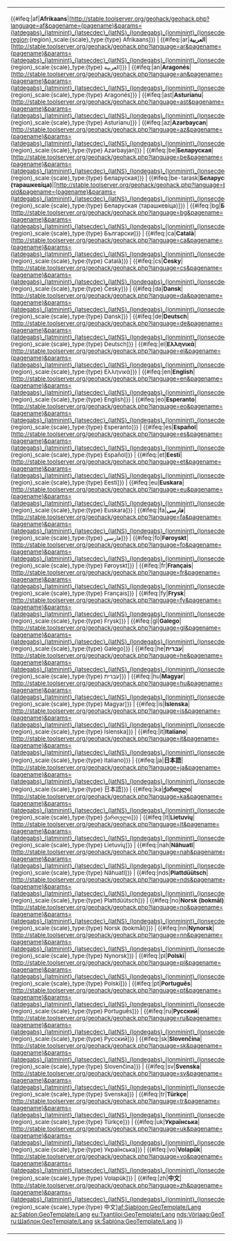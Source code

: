 <!--
  +------------------------------ Instructions ------------------------------+
  | If you change this template, for example by adding a link to another     |
  | language, please copy all code to all the other interwiki template.      |
  |                                                                          |
  |   Thank you.                                                             |
  |                                                                          |
  | * Ordered by ISO-639-1 & ISO-639-2 codes, so everybody can understand    |
  | * When adding a new language, you have to replace 5 ISO codes            |
  |      and 2 original names of the language                                |
  +--------------------------------------------------------------------------+

  Search for missing languages: 
http://vs.aka-online.de/cgi-bin/globalwpsearch.pl?search=Template:GeoTemplate/Lang

-->
{| class="plainlinks noprint" style="background:#F9F9F9; border:1px solid #CCC; direction:ltr; margin:0 0 1em; width:100%;" cellspacing="5" cellpadding="0"
|-
| <div style="float:right;">[{{fullurl:{{ns:10}}:GeoTemplate/Lang|action=edit}} +/-]</div><span style="color:#888; font-size:smaller; font-weight:bold;">{{MediaWiki:Otherlanguages}}</span><small>
<!-- 

af
-->{{#ifeq:{{CONTENTLANGUAGE}}|af|'''Afrikaans'''|[http://stable.toolserver.org/geohack/geohack.php?language=af&pagename={pagename}&params={latdegabs}_{latminint}_{latsecdec}_{latNS}_{londegabs}_{lonminint}_{lonsecdec}_{lonEW}_region:{region}_scale:{scale}_type:{type} Afrikaans]<includeonly></includeonly><noinclude></noinclude>}} | <!-- 

ar
-->{{#ifeq:{{CONTENTLANGUAGE}}|ar|'''العربية'''|[http://stable.toolserver.org/geohack/geohack.php?language=ar&pagename={pagename}&params={latdegabs}_{latminint}_{latsecdec}_{latNS}_{londegabs}_{lonminint}_{lonsecdec}_{lonEW}_region:{region}_scale:{scale}_type:{type} العربية]<includeonly></includeonly><noinclude></noinclude>}} | <!-- 

an 
-->{{#ifeq:{{CONTENTLANGUAGE}}|an|'''Aragonés'''|[http://stable.toolserver.org/geohack/geohack.php?language=an&pagename={pagename}&params={latdegabs}_{latminint}_{latsecdec}_{latNS}_{londegabs}_{lonminint}_{lonsecdec}_{lonEW}_region:{region}_scale:{scale}_type:{type} Aragonés]<includeonly></includeonly><noinclude></noinclude>}} | <!-- 

ast 
-->{{#ifeq:{{CONTENTLANGUAGE}}|ast|'''Asturianu'''|[http://stable.toolserver.org/geohack/geohack.php?language=ast&pagename={pagename}&params={latdegabs}_{latminint}_{latsecdec}_{latNS}_{londegabs}_{lonminint}_{lonsecdec}_{lonEW}_region:{region}_scale:{scale}_type:{type} Asturianu]<includeonly></includeonly><noinclude></noinclude>}} | <!-- 

az
-->{{#ifeq:{{CONTENTLANGUAGE}}|az|'''Azərbaycan'''|[http://stable.toolserver.org/geohack/geohack.php?language=az&pagename={pagename}&params={latdegabs}_{latminint}_{latsecdec}_{latNS}_{londegabs}_{lonminint}_{lonsecdec}_{lonEW}_region:{region}_scale:{scale}_type:{type} Azərbayjan]<includeonly></includeonly><noinclude></noinclude>}} | <!-- 

be
-->{{#ifeq:{{CONTENTLANGUAGE}}|be|'''Беларуская'''|[http://stable.toolserver.org/geohack/geohack.php?language=be&pagename={pagename}&params={latdegabs}_{latminint}_{latsecdec}_{latNS}_{londegabs}_{lonminint}_{lonsecdec}_{lonEW}_region:{region}_scale:{scale}_type:{type} Беларуская]<includeonly></includeonly><noinclude></noinclude>}} | <!-- 

be-x-old
-->{{#ifeq:{{CONTENTLANGUAGE}}|be-tarask|'''Беларуская (тарашкевіца)'''|[http://stable.toolserver.org/geohack/geohack.php?language=be-x-old&pagename={pagename}&params={latdegabs}_{latminint}_{latsecdec}_{latNS}_{londegabs}_{lonminint}_{lonsecdec}_{lonEW}_region:{region}_scale:{scale}_type:{type} Беларуская (тарашкевіца)]<includeonly></includeonly><noinclude></noinclude>}} | <!-- 

bg
-->{{#ifeq:{{CONTENTLANGUAGE}}|bg|'''Български'''|[http://stable.toolserver.org/geohack/geohack.php?language=bg&pagename={pagename}&params={latdegabs}_{latminint}_{latsecdec}_{latNS}_{londegabs}_{lonminint}_{lonsecdec}_{lonEW}_region:{region}_scale:{scale}_type:{type} Български]<includeonly></includeonly><noinclude></noinclude>}} | <!-- 

ca
-->{{#ifeq:{{CONTENTLANGUAGE}}|ca|'''Català'''|[http://stable.toolserver.org/geohack/geohack.php?language=ca&pagename={pagename}&params={latdegabs}_{latminint}_{latsecdec}_{latNS}_{londegabs}_{lonminint}_{lonsecdec}_{lonEW}_region:{region}_scale:{scale}_type:{type} Català]<includeonly></includeonly><noinclude></noinclude>}} | <!-- 

cs
-->{{#ifeq:{{CONTENTLANGUAGE}}|cs|'''Česky'''|[http://stable.toolserver.org/geohack/geohack.php?language=cs&pagename={pagename}&params={latdegabs}_{latminint}_{latsecdec}_{latNS}_{londegabs}_{lonminint}_{lonsecdec}_{lonEW}_region:{region}_scale:{scale}_type:{type} Česky]<includeonly></includeonly><noinclude></noinclude>}} | <!-- 

da
-->{{#ifeq:{{CONTENTLANGUAGE}}|da|'''Dansk'''|[http://stable.toolserver.org/geohack/geohack.php?language=da&pagename={pagename}&params={latdegabs}_{latminint}_{latsecdec}_{latNS}_{londegabs}_{lonminint}_{lonsecdec}_{lonEW}_region:{region}_scale:{scale}_type:{type} Dansk]<includeonly></includeonly><noinclude></noinclude>}} | <!-- 

de
-->{{#ifeq:{{CONTENTLANGUAGE}}|de|'''Deutsch'''|[http://stable.toolserver.org/geohack/geohack.php?language=de&pagename={pagename}&params={latdegabs}_{latminint}_{latsecdec}_{latNS}_{londegabs}_{lonminint}_{lonsecdec}_{lonEW}_region:{region}_scale:{scale}_type:{type} Deutsch]<includeonly></includeonly><noinclude></noinclude>}} | <!-- 

el
-->{{#ifeq:{{CONTENTLANGUAGE}}|el|'''Ελληνικά'''|[http://stable.toolserver.org/geohack/geohack.php?language=el&pagename={pagename}&params={latdegabs}_{latminint}_{latsecdec}_{latNS}_{londegabs}_{lonminint}_{lonsecdec}_{lonEW}_region:{region}_scale:{scale}_type:{type} Ελληνικά]<includeonly></includeonly><noinclude></noinclude>}} | <!-- 

en
-->{{#ifeq:{{CONTENTLANGUAGE}}|en|'''English'''|[http://stable.toolserver.org/geohack/geohack.php?language=en&pagename={pagename}&params={latdegabs}_{latminint}_{latsecdec}_{latNS}_{londegabs}_{lonminint}_{lonsecdec}_{lonEW}_region:{region}_scale:{scale}_type:{type} English]<includeonly></includeonly><noinclude></noinclude>}} | <!-- 

eo
-->{{#ifeq:{{CONTENTLANGUAGE}}|eo|'''Esperanto'''|[http://stable.toolserver.org/geohack/geohack.php?language=eo&pagename={pagename}&params={latdegabs}_{latminint}_{latsecdec}_{latNS}_{londegabs}_{lonminint}_{lonsecdec}_{lonEW}_region:{region}_scale:{scale}_type:{type} Esperanto]<includeonly></includeonly><noinclude></noinclude>}} | <!-- 

es
-->{{#ifeq:{{CONTENTLANGUAGE}}|es|'''Español'''|[http://stable.toolserver.org/geohack/geohack.php?language=es&pagename={pagename}&params={latdegabs}_{latminint}_{latsecdec}_{latNS}_{londegabs}_{lonminint}_{lonsecdec}_{lonEW}_region:{region}_scale:{scale}_type:{type} Español]<includeonly></includeonly><noinclude></noinclude>}} | <!-- 

et
-->{{#ifeq:{{CONTENTLANGUAGE}}|et|'''Eesti'''|[http://stable.toolserver.org/geohack/geohack.php?language=et&pagename={pagename}&params={latdegabs}_{latminint}_{latsecdec}_{latNS}_{londegabs}_{lonminint}_{lonsecdec}_{lonEW}_region:{region}_scale:{scale}_type:{type} Eesti]<includeonly></includeonly><noinclude></noinclude>}} | <!-- 

eu
-->{{#ifeq:{{CONTENTLANGUAGE}}|eu|'''Euskara'''|[http://stable.toolserver.org/geohack/geohack.php?language=eu&pagename={pagename}&params={latdegabs}_{latminint}_{latsecdec}_{latNS}_{londegabs}_{lonminint}_{lonsecdec}_{lonEW}_region:{region}_scale:{scale}_type:{type} Euskara]<includeonly></includeonly><noinclude></noinclude>}} | <!-- 

fa
-->{{#ifeq:{{CONTENTLANGUAGE}}|fa|'''فارسی'''|[http://stable.toolserver.org/geohack/geohack.php?language=fa&pagename={pagename}&params={latdegabs}_{latminint}_{latsecdec}_{latNS}_{londegabs}_{lonminint}_{lonsecdec}_{lonEW}_region:{region}_scale:{scale}_type:{type} فارسی]<includeonly></includeonly><noinclude></noinclude>}} | <!-- 

fo
-->{{#ifeq:{{CONTENTLANGUAGE}}|fo|'''Føroyskt'''|[http://stable.toolserver.org/geohack/geohack.php?language=fo&pagename={pagename}&params={latdegabs}_{latminint}_{latsecdec}_{latNS}_{londegabs}_{lonminint}_{lonsecdec}_{lonEW}_region:{region}_scale:{scale}_type:{type}  Føroyskt]<includeonly></includeonly><noinclude></noinclude>}} | <!-- 

fr
-->{{#ifeq:{{CONTENTLANGUAGE}}|fr|'''Français'''|[http://stable.toolserver.org/geohack/geohack.php?language=fr&pagename={pagename}&params={latdegabs}_{latminint}_{latsecdec}_{latNS}_{londegabs}_{lonminint}_{lonsecdec}_{lonEW}_region:{region}_scale:{scale}_type:{type} Français]<includeonly></includeonly><noinclude></noinclude>}} | <!-- 

fy
-->{{#ifeq:{{CONTENTLANGUAGE}}|fy|'''Frysk'''|[http://stable.toolserver.org/geohack/geohack.php?language=fy&pagename={pagename}&params={latdegabs}_{latminint}_{latsecdec}_{latNS}_{londegabs}_{lonminint}_{lonsecdec}_{lonEW}_region:{region}_scale:{scale}_type:{type} Frysk]<includeonly></includeonly><noinclude></noinclude>}} | <!-- 

gl
-->{{#ifeq:{{CONTENTLANGUAGE}}|gl|'''Galego'''|[http://stable.toolserver.org/geohack/geohack.php?language=gl&pagename={pagename}&params={latdegabs}_{latminint}_{latsecdec}_{latNS}_{londegabs}_{lonminint}_{lonsecdec}_{lonEW}_region:{region}_scale:{scale}_type:{type} Galego]<includeonly></includeonly><noinclude></noinclude>}} | <!-- 

he
-->{{#ifeq:{{CONTENTLANGUAGE}}|he|'''עברית'''|[http://stable.toolserver.org/geohack/geohack.php?language=he&pagename={pagename}&params={latdegabs}_{latminint}_{latsecdec}_{latNS}_{londegabs}_{lonminint}_{lonsecdec}_{lonEW}_region:{region}_scale:{scale}_type:{type} עברית]<includeonly></includeonly><noinclude></noinclude>}} | <!-- 

hu
-->{{#ifeq:{{CONTENTLANGUAGE}}|hu|'''Magyar'''|[http://stable.toolserver.org/geohack/geohack.php?language=hu&pagename={pagename}&params={latdegabs}_{latminint}_{latsecdec}_{latNS}_{londegabs}_{lonminint}_{lonsecdec}_{lonEW}_region:{region}_scale:{scale}_type:{type} Magyar]<includeonly></includeonly><noinclude></noinclude>}} | <!-- 

is
-->{{#ifeq:{{CONTENTLANGUAGE}}|is|'''Íslenska'''|[http://stable.toolserver.org/geohack/geohack.php?language=is&pagename={pagename}&params={latdegabs}_{latminint}_{latsecdec}_{latNS}_{londegabs}_{lonminint}_{lonsecdec}_{lonEW}_region:{region}_scale:{scale}_type:{type} Íslenska]<includeonly></includeonly><noinclude></noinclude>}} | <!-- 

it
-->{{#ifeq:{{CONTENTLANGUAGE}}|it|'''Italiano'''|[http://stable.toolserver.org/geohack/geohack.php?language=it&pagename={pagename}&params={latdegabs}_{latminint}_{latsecdec}_{latNS}_{londegabs}_{lonminint}_{lonsecdec}_{lonEW}_region:{region}_scale:{scale}_type:{type} Italiano]<includeonly></includeonly><noinclude></noinclude>}} | <!-- 

ja
-->{{#ifeq:{{CONTENTLANGUAGE}}|ja|'''日本語'''|[http://stable.toolserver.org/geohack/geohack.php?language=ja&pagename={pagename}&params={latdegabs}_{latminint}_{latsecdec}_{latNS}_{londegabs}_{lonminint}_{lonsecdec}_{lonEW}_region:{region}_scale:{scale}_type:{type} 日本語]<includeonly></includeonly><noinclude></noinclude>}} | <!-- 

ka
-->{{#ifeq:{{CONTENTLANGUAGE}}|ka|'''ქართული'''|[http://stable.toolserver.org/geohack/geohack.php?language=ka&pagename={pagename}&params={latdegabs}_{latminint}_{latsecdec}_{latNS}_{londegabs}_{lonminint}_{lonsecdec}_{lonEW}_region:{region}_scale:{scale}_type:{type} ქართული]<includeonly></includeonly><noinclude></noinclude>}} | <!-- 

lt
-->{{#ifeq:{{CONTENTLANGUAGE}}|lt|'''Lietuvių'''|[http://stable.toolserver.org/geohack/geohack.php?language=lt&pagename={pagename}&params={latdegabs}_{latminint}_{latsecdec}_{latNS}_{londegabs}_{lonminint}_{lonsecdec}_{lonEW}_region:{region}_scale:{scale}_type:{type} Lietuvių]<includeonly></includeonly><noinclude></noinclude>}} | <!-- 

nah
-->{{#ifeq:{{CONTENTLANGUAGE}}|nah|'''Nāhuatl'''|[http://stable.toolserver.org/geohack/geohack.php?language=nah&pagename={pagename}&params={latdegabs}_{latminint}_{latsecdec}_{latNS}_{londegabs}_{lonminint}_{lonsecdec}_{lonEW}_region:{region}_scale:{scale}_type:{type} Nāhuatl]<includeonly></includeonly><noinclude></noinclude>}} | <!-- 

nds
-->{{#ifeq:{{CONTENTLANGUAGE}}|nds|'''Plattdüütsch'''|[http://stable.toolserver.org/geohack/geohack.php?language=nds&pagename={pagename}&params={latdegabs}_{latminint}_{latsecdec}_{latNS}_{londegabs}_{lonminint}_{lonsecdec}_{lonEW}_region:{region}_scale:{scale}_type:{type} Plattdüütsch]<includeonly></includeonly><noinclude></noinclude>}} | <!--

no
-->{{#ifeq:{{CONTENTLANGUAGE}}|no|'''Norsk (bokmål)'''|[http://stable.toolserver.org/geohack/geohack.php?language=no&pagename={pagename}&params={latdegabs}_{latminint}_{latsecdec}_{latNS}_{londegabs}_{lonminint}_{lonsecdec}_{lonEW}_region:{region}_scale:{scale}_type:{type} Norsk (bokmål)]<includeonly></includeonly><noinclude></noinclude>}} | <!-- 

nn
-->{{#ifeq:{{CONTENTLANGUAGE}}|nn|'''Nynorsk'''|[http://stable.toolserver.org/geohack/geohack.php?language=nn&pagename={pagename}&params={latdegabs}_{latminint}_{latsecdec}_{latNS}_{londegabs}_{lonminint}_{lonsecdec}_{lonEW}_region:{region}_scale:{scale}_type:{type} Nynorsk]<includeonly></includeonly><noinclude></noinclude>}} | <!-- 

pl
-->{{#ifeq:{{CONTENTLANGUAGE}}|pl|'''Polski'''|[http://stable.toolserver.org/geohack/geohack.php?language=pl&pagename={pagename}&params={latdegabs}_{latminint}_{latsecdec}_{latNS}_{londegabs}_{lonminint}_{lonsecdec}_{lonEW}_region:{region}_scale:{scale}_type:{type} Polski]<includeonly></includeonly><noinclude></noinclude>}} | <!--

pt
-->{{#ifeq:{{CONTENTLANGUAGE}}|pt|'''Português'''|[http://stable.toolserver.org/geohack/geohack.php?language=pt&pagename={pagename}&params={latdegabs}_{latminint}_{latsecdec}_{latNS}_{londegabs}_{lonminint}_{lonsecdec}_{lonEW}_region:{region}_scale:{scale}_type:{type} Português]<includeonly></includeonly><noinclude></noinclude>}} | <!-- 

ru
-->{{#ifeq:{{CONTENTLANGUAGE}}|ru|'''Русский'''|[http://stable.toolserver.org/geohack/geohack.php?language=ru&pagename={pagename}&params={latdegabs}_{latminint}_{latsecdec}_{latNS}_{londegabs}_{lonminint}_{lonsecdec}_{lonEW}_region:{region}_scale:{scale}_type:{type} Русский]<includeonly></includeonly><noinclude></noinclude>}} | <!-- 

sk
-->{{#ifeq:{{CONTENTLANGUAGE}}|sk|'''Slovenčina'''|[http://stable.toolserver.org/geohack/geohack.php?language=sk&pagename={pagename}&params={latdegabs}_{latminint}_{latsecdec}_{latNS}_{londegabs}_{lonminint}_{lonsecdec}_{lonEW}_region:{region}_scale:{scale}_type:{type} Slovenčina]<includeonly></includeonly><noinclude></noinclude>}} | <!-- 

sv
-->{{#ifeq:{{CONTENTLANGUAGE}}|sv|'''Svenska'''|[http://stable.toolserver.org/geohack/geohack.php?language=sv&pagename={pagename}&params={latdegabs}_{latminint}_{latsecdec}_{latNS}_{londegabs}_{lonminint}_{lonsecdec}_{lonEW}_region:{region}_scale:{scale}_type:{type} Svenska]<includeonly></includeonly><noinclude></noinclude>}} | <!-- 

tr
-->{{#ifeq:{{CONTENTLANGUAGE}}|tr|'''Türkçe'''|[http://stable.toolserver.org/geohack/geohack.php?language=tr&pagename={pagename}&params={latdegabs}_{latminint}_{latsecdec}_{latNS}_{londegabs}_{lonminint}_{lonsecdec}_{lonEW}_region:{region}_scale:{scale}_type:{type} Türkçe]<includeonly></includeonly><noinclude></noinclude>}} | <!-- 

uk
-->{{#ifeq:{{CONTENTLANGUAGE}}|uk|'''Українська'''|[http://stable.toolserver.org/geohack/geohack.php?language=uk&pagename={pagename}&params={latdegabs}_{latminint}_{latsecdec}_{latNS}_{londegabs}_{lonminint}_{lonsecdec}_{lonEW}_region:{region}_scale:{scale}_type:{type} Українська]<includeonly></includeonly><noinclude></noinclude>}} | <!--

vo
-->{{#ifeq:{{CONTENTLANGUAGE}}|vo|'''Volapük'''|[http://stable.toolserver.org/geohack/geohack.php?language=vo&pagename={pagename}&params={latdegabs}_{latminint}_{latsecdec}_{latNS}_{londegabs}_{lonminint}_{lonsecdec}_{lonEW}_region:{region}_scale:{scale}_type:{type} Volapük]<includeonly></includeonly><noinclude></noinclude>}} | <!-- 

zh
-->{{#ifeq:{{CONTENTLANGUAGE}}|zh|'''中文'''|[http://stable.toolserver.org/geohack/geohack.php?language=zh&pagename={pagename}&params={latdegabs}_{latminint}_{latsecdec}_{latNS}_{londegabs}_{lonminint}_{lonsecdec}_{lonEW}_region:{region}_scale:{scale}_type:{type} 中文]<includeonly></includeonly><noinclude>[[af:Sjabloon:GeoTemplate/Lang]]
[[az:Şablon:GeoTemplate/Lang]]
[[eu:Txantiloi:GeoTemplate/Lang]]
[[nds:Vörlaag:GeoTemplate/Lang]]
[[ru:Шаблон:GeoTemplate/Lang]]
[[sk:Šablóna:GeoTemplate/Lang]]
</noinclude>}}<!-- 

-->
</small>
|}
